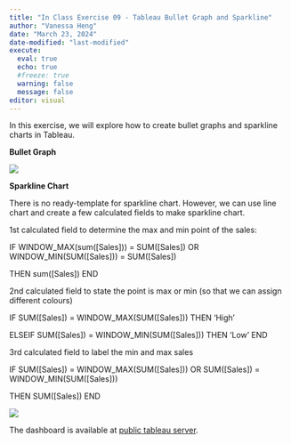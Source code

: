 ```yaml
---
title: "In Class Exercise 09 - Tableau Bullet Graph and Sparkline"
author: "Vanessa Heng"
date: "March 23, 2024"
date-modified: "last-modified"
execute:
  eval: true
  echo: true
  #freeze: true
  warning: false
  message: false
editor: visual
---
```


In this exercise, we will explore how to create bullet graphs and sparkline charts in Tableau.

**Bullet Graph**

![](images/clipboard-4124983791.png)

**Sparkline Chart**

There is no ready-template for sparkline chart. However, we can use line chart and create a few calculated fields to make sparkline chart.

1st calculated field to determine the max and min point of the sales:

IF WINDOW_MAX(sum(\[Sales\])) = SUM(\[Sales\]) OR WINDOW_MIN(SUM(\[Sales\])) = SUM(\[Sales\])

THEN sum(\[Sales\]) END

2nd calculated field to state the point is max or min (so that we can assign different colours)

IF SUM(\[Sales\]) = WINDOW_MAX(SUM(\[Sales\])) THEN 'High'

ELSEIF SUM(\[Sales\]) = WINDOW_MIN(SUM(\[Sales\])) THEN 'Low' END

3rd calculated field to label the min and max sales

IF SUM(\[Sales\]) = WINDOW_MAX(SUM(\[Sales\])) OR SUM(\[Sales\]) = WINDOW_MIN(SUM(\[Sales\]))

THEN SUM(\[Sales\]) END

![](images/clipboard-2398259953.png)

The dashboard is available at [public tableau server](https://public.tableau.com/app/profile/vanessa.heng/viz/BulletandSparklinecharts/Dashboard1?publish=yes).
